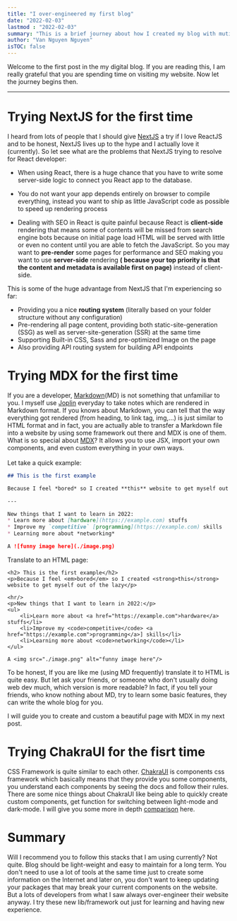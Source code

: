 ```yaml
---
title: "I over-engineered my first blog"
date: "2022-02-03"
lastmod : "2022-02-03"
summary: "This is a brief journey about how I created my blog with mutiple technologies (NextJS, ChakaUI, MDX,...)"
author: "Van Nguyen Nguyen"
isTOC: false
---
```


Welcome to the first post in the my digital blog. If you are reading this, I am really grateful that you are spending time on visiting my website. Now let the journey begins then.

---

# Trying NextJS for the first time

I heard from lots of people that I should give [NextJS](https://nextjs.org/) a try if I love ReactJS and to be 
honest, NextJS lives up to the hype and I actually love it (currently). So let see what 
are the problems that NextJS trying to resolve for React developer:  

* When using React, there is a huge chance that you have to write some server-side logic to connect
you React app to the database.

* You do not want your app depends entirely on browser to compile everything, instead you want to ship as little JavaScript code as possible
to speed up rendering process

* Dealing with SEO in React is quite painful because React is **client-side** rendering that means some of
contents will be missed from search engine bots because on initial page load HTML will be served with little
or even no content until you are able to fetch the JavaScript. So you may want to **pre-render** some pages for performance
and SEO making you want to use **server-side** rendering **( because your top priority is that the content and metadata is available first
on page)** instead of client-side.


This is some of the huge advantage from NextJS that I'm experiencing so far:  

* Providing you a nice **routing system** (literally based on your folder structure without any configuration) 
* Pre-rendering all page content, providing both static-site-generation (SSG) as well as server-site-generation
(SSR) at the same time
* Supporting Built-in CSS, Sass and pre-optimized Image on the page 
* Also providing API routing system for building API endpoints

# Trying MDX for the first time

If you are a developer, [Markdown](https://www.markdownguide.org/)(MD) is not something that unfamiliar to you. I myself use [Joplin](https://github.com/laurent22/joplin) 
everyday to take notes which are rendered in Markdown format. If you knows about Markdown, you can tell that the way 
everything got rendered (from heading, to link tag, img,...) is just similar to HTML format and in fact, you are actually
able to transfer a Markdown file into a website by using some framework out there and MDX is one of them.
<br/>
What is so special about [MDX](https://mdxjs.com/)? It allows you to use JSX, import your own components, and even custom everything in your own ways.  
<br/>
Let take a quick example:

```markdown
## This is the first example

Because I feel *bored* so I created **this** website to get myself out of the lazy

---

New things that I want to learn in 2022:
* Learn more about [hardware](https://example.com) stuffs
* Improve my `competitive` [programming](https://example.com) skills
* Learning more about *networking*

A ![funny image here](./image.png)
```

Translate to an HTML page:


```markup
<h2> This is the first example</h2>
<p>Because I feel <em>bored</em> so I created <strong>this</strong> website to get myself out of the lazy</p>

<hr/>
<p>New things that I want to learn in 2022:</p>
<ul>
    <li>Learn more about <a href="https://example.com">hardware</a> stuffs</li>
    <li>Improve my <code>competitive</code> <a href="https://example.com">programming</a>] skills</li>
    <li>Learning more about <code>networking</code></li>
</ul>

A <img src="./image.png" alt="funny image here"/>
```
To be honest, If you are like me (using MD frequently) translate it to HTML is quite easy. But let ask
your friends, or someone who don't usually doing web dev much, which version is more readable?
In fact, if you tell your friends, who know nothing about MD, try to learn some basic features, they can 
write the whole blog for you.
<br/>

I will guide you to create and custom a beautiful page with MDX in my next post. 

# Trying ChakraUI for the fisrt time

CSS Framework is quite similar to each other.
[ChakraUI](https://chakra-ui.com/) is components css framework which basically means that
they provide you some components, you understand each components by seeing the docs and follow their rules. There are some nice things
about ChakraUI like being able to quickly create custom components, get function for switching between light-mode and dark-mode. 
I will give you some more in depth [comparison](https://chakra-ui.com/docs/comparison) here.

# Summary
Will I recommend you to follow this stacks that I am using currently? Not quite. Blog should be light-weight and easy to maintain for a long term.
You don't need to use a lot of tools at the same time just to create some information on the Internet and later on, you don't want to keep updating
your packages that may break your current components on the website. 
<br/>
But a lots of developers from what I saw always over-engineer their website anyway. I try these new lib/framework out just for learning and having new experience.




